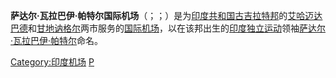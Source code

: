 {{noteTA
|1=zh-cn:艾哈迈达巴德; zh-hk:阿美達巴德;zh-tw:亞美達巴德;
|2=zh-cn:甘地讷格尔; zh-tw:甘地納加;
}}
{{Infobox Airport
| airport_name = <center>萨达尔·瓦拉巴伊·帕特尔国际机场<br><small>{{lang|en|Sardar Vallabhbhai Patel International Airport}}</small></center>
| nativename   = <center>艾哈迈达巴德机场<br>{{lang|en|Ahmedabad Airport}}</center>
| photo        = AMD1.jpg
| IATA         = AMD
| ICAO         = VAAH
| type         = [[民用航空|民用]]
| owner        = 
| run by       = [[印度机场管理局|印度机场管理局]]
| city         = [[印度|印度]][[艾哈迈达巴德|艾哈迈达巴德]]、[[甘地讷格尔|甘地讷格尔]]
| location     = 印度艾哈迈达巴德
| elevation    = 58米
| coordinates  = {{coord|23|04|38|N|072|38|05|E|type:airport|display=inline}}
| website      = [http://aai.aero/allAirports/ahmedabad_generalinfo.jsp aai.aero/allAirports/...]
| r1-number    = 05/23
| r1-length-f  = 11,811
| r1-length-m  = 3,599
| r1-surface   = [[混凝土|混凝土]]/[[柏油|柏油]]
| footnotes    = 
}}

'''萨达尔·瓦拉巴伊·帕特尔国际机场'''（{{lang-en|Sardar Vallabhbhai Patel International Airport}}；{{lang-gu|સરદાર વલ્લભભાઈ પટેલ આંતરરાષ્ટ્રીય હવાઈ મથક}}；{{Airport codes|AMD|VAAH}}）是为[[印度共和国|印度共和国]][[古吉拉特邦|古吉拉特邦]]的[[艾哈迈达巴德|艾哈迈达巴德]]和[[甘地讷格尔|甘地讷格尔]]两市服务的[[国际机场|国际]][[机场|机场]]，以在该邦出生的[[印度独立运动|印度独立运动]]领袖[[萨达尔·瓦拉巴伊·帕特尔|萨达尔·瓦拉巴伊·帕特尔]]命名。 

[[Category:印度机场|Category:印度机场]]
[[Category:冠以人名的亞洲機場|P]]